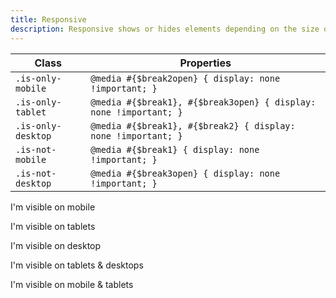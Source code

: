 ```yaml
---
title: Responsive
description: Responsive shows or hides elements depending on the size of the screen.
---
```


| Class              | Properties                                                        |
| ------------------ | ----------------------------------------------------------------- |
| `.is-only-mobile`  | `@media #{$break2open} { display: none !important; }`             |
| `.is-only-tablet`  | `@media #{$break1}, #{$break3open} { display: none !important; }` |
| `.is-only-desktop` | `@media #{$break1}, #{$break2} { display: none !important; }`     |
| `.is-not-mobile`    | `@media #{$break1} { display: none !important; }`                 |
| `.is-not-desktop`   | `@media #{$break3open} { display: none !important; }`             |

<Preview>
  <p class="is-only-mobile">I'm visible on mobile</p>
  <p class="is-only-tablet">I'm visible on tablets</p>
  <p class="is-only-desktop">I'm visible on desktop</p>
  <p class="is-not-mobile">I'm visible on tablets & desktops</p>
  <p class="is-not-desktop">I'm visible on mobile & tablets</p>
</Preview>
